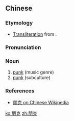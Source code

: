 ==Chinese==
{{zh-forms}}

===Etymology===
* [[transliteration|Transliteration]] from {{etyl|en|zh}} {{m|en|punk}}.

===Pronunciation===
{{zh-pron
|m=péngkè
|cat=n
}}

===Noun===
{{zh-noun}}

# [[punk]] (music genre)
# [[punk]] (subculture)

===References===
* [[:zh:w:朋克|朋克 on Chinese Wikipedia]]

[[ko:朋克]]
[[zh:朋克]]